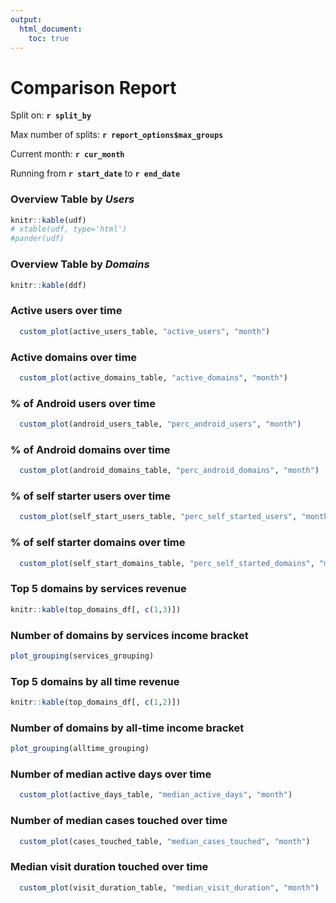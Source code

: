 ```yaml
---
output: 
  html_document:
    toc: true
---
```


Comparison Report
========================================================

Split on: **`r split_by`**

Max number of splits: **`r report_options$max_groups`**

Current month: **`r cur_month`**

Running from **`r start_date`** to **`r end_date`**



### Overview Table by *Users*
```r
knitr::kable(udf)
# xtable(udf, type='html')
#pander(udf)
```

### Overview Table by *Domains*
```r
knitr::kable(ddf)
```



### Active users over time
```r
  custom_plot(active_users_table, "active_users", "month")
```

### Active domains over time
```r
  custom_plot(active_domains_table, "active_domains", "month")
```

### % of Android users over time
```r
  custom_plot(android_users_table, "perc_android_users", "month")
```

### % of Android domains over time
```r
  custom_plot(android_domains_table, "perc_android_domains", "month")
```

### % of self starter users over time
```r
  custom_plot(self_start_users_table, "perc_self_started_users", "month")
```

### % of self starter domains over time
```r
  custom_plot(self_start_domains_table, "perc_self_started_domains", "month")
```

### Top 5 domains by services revenue
```r
knitr::kable(top_domains_df[, c(1,3)])
```

### Number of domains by services income bracket
```r
plot_grouping(services_grouping)
```

### Top 5 domains by all time revenue
```r
knitr::kable(top_domains_df[, c(1,2)])
```

### Number of domains by all-time income bracket
```r
plot_grouping(alltime_grouping)
```

### Number of median active days over time
```r
  custom_plot(active_days_table, "median_active_days", "month")
```

### Number of median cases touched over time
```r
  custom_plot(cases_touched_table, "median_cases_touched", "month")
```

### Median visit duration touched over time
```r
  custom_plot(visit_duration_table, "median_visit_duration", "month")
```
